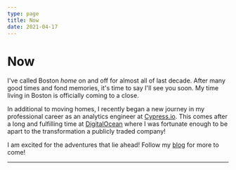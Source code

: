 ```yaml
---
type: page
title: Now
date: 2021-04-17
---
```


# Now

I've called Boston _home_ on and off for almost all of last decade. After many good times and fond memories, it's time to say I'll see you soon. My time living in Boston is officially coming to a close.  

In additional to moving homes, I recently began a new journey in my professional career as an analytics engineer at [Cypress.io](https://www.cypress.io/). This comes after a long and fulfilling time at [DigitalOcean](https://www.digitalocean.com/) where I was fortunate enough to be apart to the transformation a publicly traded company!  

I am excited for the adventures that lie ahead! Follow my [blog](/posts) for more to come! 

---
